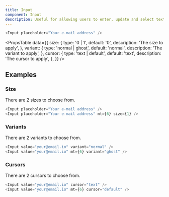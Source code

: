 ```yaml
---
title: Input
component: Input
description: Useful for allowing users to enter, update and select text.
---
```


```js live
<Input placeholder="Your e-mail address" />
```

<PropsTable
  data={{
    size: {
      type: '0 | 1',
      default: '0',
      description: 'The size to apply',
    },
    variant: {
      type: 'normal | ghost',
      default: 'normal',
      description: 'The variant to apply',
    },
    cursor: {
      type: 'text | default',
      default: 'text',
      description: 'The cursor to apply',
    },
  }}
/>

## Examples

### Size

There are 2 sizes to choose from.

```js live
<Input placeholder="Your e-mail address" />
<Input placeholder="Your e-mail address" mt={6} size={1} />
```

### Variants

There are 2 variants to choose from.

```js live
<Input value="your@email.io" variant="normal" />
<Input value="your@email.io" mt={6} variant="ghost" />
```

### Cursors

There are 2 cursors to choose from.

```js live
<Input value="your@email.io" cursor="text" />
<Input value="your@email.io" mt={6} cursor="default" />
```
